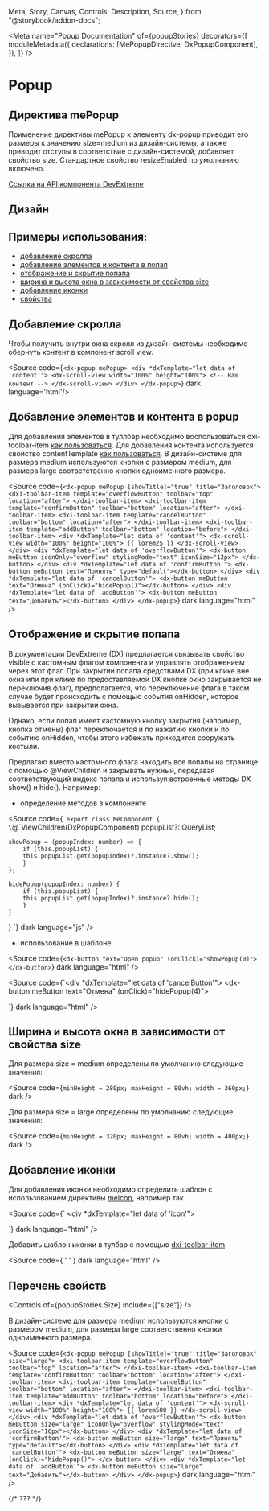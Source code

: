   Meta,
  Story,
  Canvas,
  Controls,
  Description,
  Source,
} from "@storybook/addon-docs";

<Meta
  name="Popup Documentation"
  of={popupStories}
  decorators={[
    moduleMetadata({
      declarations: [MePopupDirective, DxPopupComponent],
    }),
  ]}
/>

# Popup

## Директива mePopup

Применение директивы mePopup к элементу dx-popup приводит его размеры к значению size=medium из дизайн-системы, а также приводит отступы в соответствие
с дизайн-системой, добавляет свойство size. Стандартное свойство resizeEnabled по умолчанию включено.

[Ссылка на API компонента DevExtreme](https://js.devexpress.com/Angular/Documentation/ApiReference/UI_Components/dxPopup/)

<Story of={popupStories.Default} />
<Controls of={popupStories.Default} />
<Source of={popupStories.Default} dark />

## Дизайн

<Figma
  height="50%"
  collapsable
  defaultCollapsed
  url="https://www.figma.com/design/S2KXryEyWLA9cplaicYrVn/Components?node-id=568-31799&t=AcVCK3Dt91yWxh5R-0"
/>

## Примеры использования:

- [добавление скролла](#добавление-скролла)
- [добавление элементов и контента в попап](#добавление-элементов-и-контента-в-popup)
- [отображение и скрытие попапа](#отображение-и-скрытие-попапа)
- [ширина и высота окна в зависимости от свойства size](#ширина-и-высота-окна-в-зависимости-от-свойства-size)
- [добавление иконки](#добавление-иконки)
- [свойства](#перечень-свойств)

## Добавление скролла

Чтобы получить внутри окна скролл из дизайн-системы необходимо обернуть контент в компонент scroll view.

<Story of={popupStories.Scroll} />

<Source code={`
<dx-popup mePopup>
    <div *dxTemplate="let data of 'content'">
        <dx-scroll-view width="100%" height="100%">
        <!-- Ваш контент -->
        </dx-scroll-view>
    </div>
</dx-popup>
`} dark language='html'/>

## Добавление элементов и контента в popup

Для добавления элементов в туллбар необходимо воспользоваться dxi-toolbar-item [как пользоваться](https://js.devexpress.com/Angular/Documentation/21_2/Guide/UI_Components/Popup/Customize_the_Appearance/Specify_Toolbar_Items/). Для добавления контента используется свойство contentTemplate [как пользоваться](https://js.devexpress.com/Angular/Documentation/21_2/Guide/UI_Components/Popup/Customize_the_Appearance/Customize_the_Content/#Specifying_the_Content_Template).
В дизайн-системе для размера medium используются кнопки с размером medium, для размера large соответственно кнопки одноименного размера.

<Story of={popupStories.Toolbar} />

<Source
  code={`<dx-popup mePopup [showTitle]="true" title="Заголовок">
    <dxi-toolbar-item template="overflowButton" toolbar="top" location="after">
      </dxi-toolbar-item>
    <dxi-toolbar-item template="confirmButton" toolbar="bottom" location="after">
      </dxi-toolbar-item>
    <dxi-toolbar-item template="cancelButton" toolbar="bottom" location="after">
      </dxi-toolbar-item>
    <dxi-toolbar-item template="addButton" toolbar="bottom" location="before">
      </dxi-toolbar-item>
    <div *dxTemplate="let data of 'content'">
      <dx-scroll-view width="100%" height="100%">
        {{ lorem25 }}
      </dx-scroll-view>
    </div>
    <div *dxTemplate="let data of 'overflowButton'">
      <dx-button meButton iconOnly="overflow" stylingMode="text" iconSize="12px">
        </dx-button>
    </div>
    <div *dxTemplate="let data of 'confirmButton'">
      <dx-button meButton text="Принять" type="default"></dx-button>
    </div>
    <div *dxTemplate="let data of 'cancelButton'">
      <dx-button meButton text="Отмена" (onClick)="hidePopup()"></dx-button>
    </div>
    <div *dxTemplate="let data of 'addButton'">
      <dx-button meButton text="Добавить"></dx-button>
    </div>
</dx-popup>`}
  dark
  language="html"
/>

## Отображение и скрытие попапа

В документации DevExtreme (DX) предлагается связывать свойство visible с кастомным флагом компонента и управлять отображением через этот флаг. При закрытии попапа средствами DX (при клике вне окна или при клике по предоставляемой DX кнопке окно закрывается не переключив флаг), предполагается, что переключение флага в таком случае будет происходить с помощью события onHidden, которое вызывается при закрытии окна.

Однако, если попап имеет кастомную кнопку закрытия (например, кнопка отмены) флаг переключается и по нажатию кнопки и по событию onHidden, чтобы этого избежать приходится сооружать костыли.

Предлагаю вместо кастомного флага находить все попапы на странице с помощью @ViewChildren и закрывать нужный, передавая соответствующий индекс попапа и используя встроенные методы DX show() и hide(). Например:

- определение методов в компоненте

<Source
  code={`
export class MeComponent {
    \`@\`ViewChildren(DxPopupComponent) popupList?: QueryList<DxPopupComponent>;

    showPopup = (popupIndex: number) => {
        if (this.popupList) {
        this.popupList.get(popupIndex)?.instance?.show();
        }
    };

    hidePopup(popupIndex: number) {
        if (this.popupList) {
        this.popupList.get(popupIndex)?.instance?.hide();
        }
    }

}
`}
dark
language="js"
/>

- использование в шаблоне

<Source
  code={`<dx-button text="Open popup" (onClick)="showPopup(0)"></dx-button>`}
  dark
  language="html"
/>

<Source
  code={`<div *dxTemplate="let data of 'cancelButton'">
    <dx-button meButton text="Отмена" (onClick)="hidePopup(4)"></dx-button>
</div>`}
  dark
  language="html"
/>

## Ширина и высота окна в зависимости от свойства size

Для размера size = medium определены по умолчанию следующие значения:

<Source
  code={`minHeight = 280px;
maxHeight = 80vh;
width = 360px;`}
  dark
/>

Для размера size = large определены по умолчанию следующие значения:

<Source
  code={`minHeight = 320px;
maxHeight = 80vh;
width = 400px;`}
  dark
/>

## Добавление иконки

Для добавления иконки необходимо определить шаблон с использованием директивы [meIcon](https://cl-tfs2022.monitel.local/CK-11/Development/_wiki/wikis/Development.wiki/3453/meIcon), например так

<Source
  code={` <div *dxTemplate="let data of 'icon'">
    <span meIcon icon="public" iconSize="20"></span>
</div>`}
  dark
  language="html"
/>

Добавить шаблон иконки в тулбар с помощью [dxi-toolbar-item](https://js.devexpress.com/Angular/Documentation/ApiReference/UI_Components/dxPopup/Configuration/toolbarItems/)

<Source
  code={
    '<dxi-toolbar-item template="icon" location="before"> </dxi-toolbar-item>'
  }
  dark
  language="html"
/>

## Перечень свойств

<Controls of={popupStories.Size} include={["size"]} />

В дизайн-системе для размера medium используются кнопки с размером medium, для размера large соответственно кнопки одноименного размера.

<Story of={popupStories.Size} />

<Source
  code={`<dx-popup mePopup [showTitle]="true" title="Заголовок" size="large">
    <dxi-toolbar-item template="overflowButton" toolbar="top" location="after">
      </dxi-toolbar-item>
    <dxi-toolbar-item template="confirmButton" toolbar="bottom" location="after">
      </dxi-toolbar-item>
    <dxi-toolbar-item template="cancelButton" toolbar="bottom" location="after">
      </dxi-toolbar-item>
    <dxi-toolbar-item template="addButton" toolbar="bottom" location="before">
      </dxi-toolbar-item>
    <div *dxTemplate="let data of 'content'">
      <dx-scroll-view width="100%" height="100%">
        {{ lorem500 }}
      </dx-scroll-view>
    </div>
    <div *dxTemplate="let data of 'overflowButton'">
      <dx-button meButton size="large" iconOnly="overflow" stylingMode="text" 
        iconSize="16px"></dx-button>
    </div>
    <div *dxTemplate="let data of 'confirmButton'">
      <dx-button meButton size="large" text="Принять" type="default"></dx-button>
    </div>
    <div *dxTemplate="let data of 'cancelButton'">
      <dx-button meButton size="large" text="Отмена" (onClick)="hidePopup()">
        </dx-button>
    </div>
    <div *dxTemplate="let data of 'addButton'">
      <dx-button meButton size="large" text="Добавить"></dx-button>
    </div>
</dx-popup>`}
  dark
  language="html"
/>

{/* ??? */}

<style>
  {`
      h2 {
        border-bottom: none !important;
    }
`}
</style>
